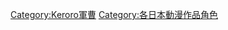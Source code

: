 {{Catnav|頁面分類|...|動畫影集|日本電視動畫|東京電視台動畫|Keroro軍曹}}
{{Catnav|頁面分類|...|日本電視台|東京電視台|東京電視台動畫|Keroro軍曹}}
{{Catnav|頁面分類|...|日本電視動畫|每年日本電視動畫|2004年日本電視動畫|Keroro軍曹}}

[[Category:Keroro軍曹|Category:Keroro軍曹]]
[[Category:各日本動漫作品角色|Category:各日本動漫作品角色]]